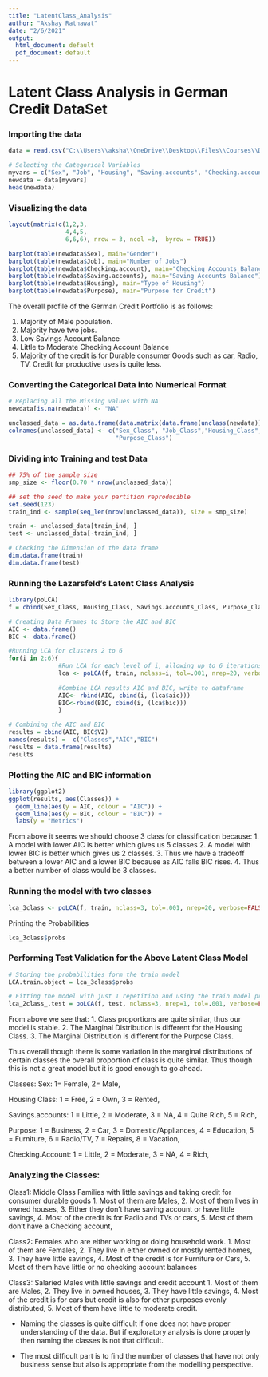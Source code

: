 ---
title: "LatentClass_Analysis"
author: "Akshay Ratnawat"
date: "2/6/2021"
output:
  html_document: default
  pdf_document: default
---



# Latent Class Analysis in German Credit DataSet

### Importing the data
```{r cars}
data = read.csv("C:\\Users\\aksha\\OneDrive\\Desktop\\Files\\Courses\\Data Mining\\Lecture_3\\Assignment_3\\german_credit_data.csv")

# Selecting the Categorical Variables
myvars = c("Sex", "Job", "Housing", "Saving.accounts", "Checking.account", "Purpose")
newdata = data[myvars]
head(newdata)
```
### Visualizing the data
```{r fig.height=8, fig.width=12}
layout(matrix(c(1,2,3,
                4,4,5,
                6,6,6), nrow = 3, ncol =3,  byrow = TRUE))

barplot(table(newdata$Sex), main="Gender")
barplot(table(newdata$Job), main="Number of Jobs")
barplot(table(newdata$Checking.account), main="Checking Accounts Balance")
barplot(table(newdata$Saving.accounts), main="Saving Accounts Balance")
barplot(table(newdata$Housing), main="Type of Housing")
barplot(table(newdata$Purpose), main="Purpose for Credit")
```
The overall profile of the German Credit Portfolio is as follows:

1. Majority of Male population.
2. Majority have two jobs.
3. Low Savings Account Balance
4. Little to Moderate Checking Account Balance
5. Majority of the credit is for Durable consumer Goods such as car, Radio, TV. Credit for productive uses is quite less.

### Converting the Categorical Data into Numerical Format
```{r}
# Replacing all the Missing values with NA
newdata[is.na(newdata)] <- "NA"
```


```{r}
unclassed_data = as.data.frame(data.matrix(data.frame(unclass(newdata))))
colnames(unclassed_data) <- c("Sex_Class", "Job_Class","Housing_Class","Savings.accounts_Class","Checking.account_Class",
                              "Purpose_Class")

```

### Dividing into Training and test Data
```{r}
## 75% of the sample size
smp_size <- floor(0.70 * nrow(unclassed_data))

## set the seed to make your partition reproducible
set.seed(123)
train_ind <- sample(seq_len(nrow(unclassed_data)), size = smp_size)

train <- unclassed_data[train_ind, ]
test <- unclassed_data[-train_ind, ]

# Checking the Dimension of the data frame
dim.data.frame(train)
dim.data.frame(test)
```

### Running the Lazarsfeld's Latent Class Analysis

```{r}
library(poLCA)
f = cbind(Sex_Class, Housing_Class, Savings.accounts_Class, Purpose_Class,Checking.account_Class )~1

# Creating Data Frames to Store the AIC and BIC
AIC <- data.frame()
BIC <- data.frame()

#Running LCA for clusters 2 to 6
for(i in 2:6){
              #Run LCA for each level of i, allowing up to 6 iterations
              lca <- poLCA(f, train, nclass=i, tol=.001, nrep=20, verbose=FALSE)
              
              #Combine LCA results AIC and BIC, write to dataframe
              AIC<- rbind(AIC, cbind(i, (lca$aic)))
              BIC<-rbind(BIC, cbind(i, (lca$bic)))
              }

# Combining the AIC and BIC 
results = cbind(AIC, BIC$V2)
names(results) =  c("Classes","AIC","BIC")
results = data.frame(results)
results
```

### Plotting the AIC and BIC information
```{r}
library(ggplot2)
ggplot(results, aes(Classes)) + 
  geom_line(aes(y = AIC, colour = "AIC")) + 
  geom_line(aes(y = BIC, colour = "BIC")) + 
  labs(y = "Metrics")
```
From above it seems we should choose 3 class for classification because: 
1. A model with lower AIC is better which gives us 5 classes
2. A model with lower BIC is better which gives us 2 classes.
3. Thus we have a tradeoff between a lower AIC and a lower BIC because as AIC falls BIC rises.
4. Thus a better number of class would be 3 classes. 

### Running the model with two classes
```{r fig.height=8, fig.width=12}
lca_3class <- poLCA(f, train, nclass=3, tol=.001, nrep=20, verbose=FALSE, graphs =TRUE)
```

Printing the Probabilities
```{r}
lca_3class$probs
```


### Performing Test Validation for the Above Latent Class Model
```{r fig.height=8, fig.width=12}
# Storing the probabilities form the train model
LCA.train.object = lca_3class$probs

# Fitting the model with just 1 repetition and using the train model probabilities
lca_2class_.test = poLCA(f, test, nclass=3, nrep=1, tol=.001, verbose=FALSE, graphs=TRUE, probs.start = LCA.train.object )
```
From above we see that:
1. Class proportions are quite similar, thus our model is stable.
2. The Marginal Distribution is different for the Housing Class.
3. The Marginal Distribution is different for the Purpose Class.

Thus overall though there is some variation in the marginal distributions of certain classes the overall proportion of class is quite similar. Thus though this is not a great model but it is good enough to go ahead.

Classes:
Sex: 
1= Female,
2= Male,
     
Housing Class:
1 = Free,
2 = Own,
3 = Rented,

Savings.accounts:
1 = Little,
2 = Moderate,
3 = NA,
4 = Quite Rich,
5 = Rich,

Purpose:
1 = Business,
2 = Car,
3 = Domestic/Appliances,
4 = Education,
5 = Furniture,
6 = Radio/TV,
7 = Repairs,
8 = Vacation,

Checking.Account:
1 = Little,
2 = Moderate,
3 = NA,
4 = Rich,


### Analyzing the Classes:

Class1: Middle Class Families with little savings and taking credit for consumer durable goods
1. Most of them are Males,
2. Most of them lives in owned houses,
3. Either they don't have saving account or have little savings,
4. Most of the credit is for Radio and TVs or cars,
5. Most of them don't have a Checking account,

Class2: Females who are either working or doing household work.
1. Most of them are Females,
2. They live in either owned or mostly rented homes,
3. They have little savings,
4. Most of the credit is for Furniture or Cars,
5. Most of them have little or no checking account balances

Class3: Salaried Males with little savings and credit account
1. Most of them are Males,
2. They live in owned houses,
3. They have little savings,
4. Most of the credit is for cars but credit is also for other purposes evenly distributed,
5. Most of them have little to moderate credit.

- Naming the classes is quite difficult if one does not have proper understanding of the data. But if exploratory analysis is done properly then naming the classes is not that difficult. 

- The most difficult part is to find the number of classes that have not only business sense but also is appropriate from the modelling perspective.



```{r}
```